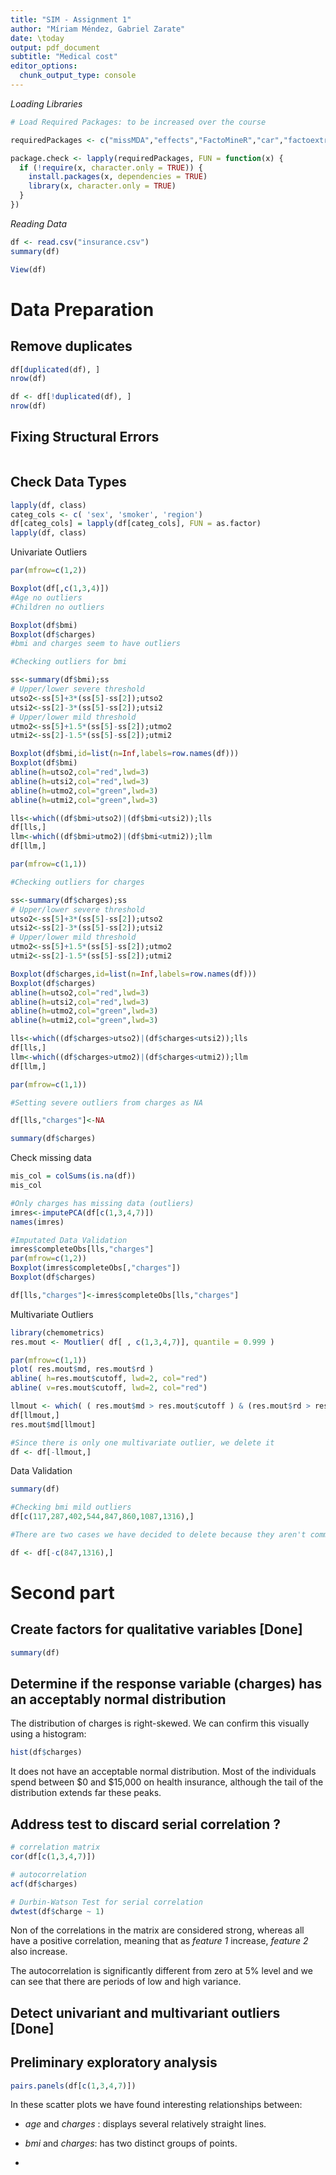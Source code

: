```yaml
---
title: "SIM - Assignment 1"
author: "Míriam Méndez, Gabriel Zarate"
date: \today
output: pdf_document
subtitle: "Medical cost"
editor_options: 
  chunk_output_type: console
---
```


*Loading Libraries*

```r
# Load Required Packages: to be increased over the course

requiredPackages <- c("missMDA","effects","FactoMineR","car","factoextra","RColorBrewer","ggplot2","dplyr","ggmap","ggthemes","knitr","chemometrics","rpart","ROCR","corrr","readxl","RColorBrewer","psych","corrplot","plotly","xlsx","reshape2","scales","stargazer","kableExtra")

package.check <- lapply(requiredPackages, FUN = function(x) {
  if (!require(x, character.only = TRUE)) {
    install.packages(x, dependencies = TRUE)
    library(x, character.only = TRUE)
  }
})
```

*Reading Data*

```r
df <- read.csv("insurance.csv")
summary(df)

View(df)
```

# Data Preparation

## Remove duplicates

```r
df[duplicated(df), ]
nrow(df)

df <- df[!duplicated(df), ]
nrow(df)
```

## Fixing Structural Errors

```r

```

## Check Data Types

```r
lapply(df, class)
categ_cols <- c( 'sex', 'smoker', 'region')
df[categ_cols] = lapply(df[categ_cols], FUN = as.factor)
lapply(df, class)

```

Univariate Outliers

```r
par(mfrow=c(1,2))

Boxplot(df[,c(1,3,4)])
#Age no outliers
#Children no outliers

Boxplot(df$bmi)
Boxplot(df$charges)
#bmi and charges seem to have outliers

#Checking outliers for bmi

ss<-summary(df$bmi);ss
# Upper/lower severe threshold
utso2<-ss[5]+3*(ss[5]-ss[2]);utso2
utsi2<-ss[2]-3*(ss[5]-ss[2]);utsi2
# Upper/lower mild threshold
utmo2<-ss[5]+1.5*(ss[5]-ss[2]);utmo2
utmi2<-ss[2]-1.5*(ss[5]-ss[2]);utmi2

Boxplot(df$bmi,id=list(n=Inf,labels=row.names(df)))
Boxplot(df$bmi)
abline(h=utso2,col="red",lwd=3)
abline(h=utsi2,col="red",lwd=3)
abline(h=utmo2,col="green",lwd=3)
abline(h=utmi2,col="green",lwd=3)

lls<-which((df$bmi>utso2)|(df$bmi<utsi2));lls
df[lls,]
llm<-which((df$bmi>utmo2)|(df$bmi<utmi2));llm
df[llm,]

par(mfrow=c(1,1))

#Checking outliers for charges

ss<-summary(df$charges);ss
# Upper/lower severe threshold
utso2<-ss[5]+3*(ss[5]-ss[2]);utso2
utsi2<-ss[2]-3*(ss[5]-ss[2]);utsi2
# Upper/lower mild threshold
utmo2<-ss[5]+1.5*(ss[5]-ss[2]);utmo2
utmi2<-ss[2]-1.5*(ss[5]-ss[2]);utmi2

Boxplot(df$charges,id=list(n=Inf,labels=row.names(df)))
Boxplot(df$charges)
abline(h=utso2,col="red",lwd=3)
abline(h=utsi2,col="red",lwd=3)
abline(h=utmo2,col="green",lwd=3)
abline(h=utmi2,col="green",lwd=3)

lls<-which((df$charges>utso2)|(df$charges<utsi2));lls
df[lls,]
llm<-which((df$charges>utmo2)|(df$charges<utmi2));llm
df[llm,]

par(mfrow=c(1,1))

#Setting severe outliers from charges as NA

df[lls,"charges"]<-NA

summary(df$charges)
```

Check missing data

```r
mis_col = colSums(is.na(df))
mis_col

#Only charges has missing data (outliers)
imres<-imputePCA(df[c(1,3,4,7)])
names(imres)

#Imputated Data Validation
imres$completeObs[lls,"charges"]
par(mfrow=c(1,2))
Boxplot(imres$completeObs[,"charges"])
Boxplot(df$charges)

df[lls,"charges"]<-imres$completeObs[lls,"charges"]

```

Multivariate Outliers

```r
library(chemometrics)
res.mout <- Moutlier( df[ , c(1,3,4,7)], quantile = 0.999 )

par(mfrow=c(1,1))
plot( res.mout$md, res.mout$rd )
abline( h=res.mout$cutoff, lwd=2, col="red")
abline( v=res.mout$cutoff, lwd=2, col="red")

llmout <- which( ( res.mout$md > res.mout$cutoff ) & (res.mout$rd > res.mout$cutoff) );llmout
df[llmout,]
res.mout$md[llmout]

#Since there is only one multivariate outlier, we delete it
df <- df[-llmout,]

```

Data Validation

```r
summary(df)

#Checking bmi mild outliers
df[c(117,287,402,544,847,860,1087,1316),]

#There are two cases we have decided to delete because they aren't common, they are on the obbessity type IV, and have a really low age

df <- df[-c(847,1316),]

```

# Second part

## Create factors for qualitative variables [Done]

```r
summary(df)

```

## Determine if the response variable (charges) has an acceptably normal distribution

The distribution of charges is right-skewed. We can confirm this visually using a histogram:

```r
hist(df$charges)
```

It does not have an acceptable normal distribution. Most of the individuals spend between \$0 and \$15,000 on health insurance, although the tail of the distribution extends far these peaks.

## Address test to discard serial correlation ?

```r
# correlation matrix
cor(df[c(1,3,4,7)])

# autocorrelation
acf(df$charges)

# Durbin-Watson Test for serial correlation
dwtest(df$charge ~ 1)

```

Non of the correlations in the matrix are considered strong, whereas all have a positive correlation, meaning that as *feature 1* increase, *feature 2* also increase.

The autocorrelation is significantly different from zero at 5% level and we can see that there are periods of low and high variance.

## Detect univariant and multivariant outliers [Done]

## Preliminary exploratory analysis

```r
pairs.panels(df[c(1,3,4,7)])
```

In these scatter plots we have found interesting relationships between:

-   *age* and *charges* : displays several relatively straight lines.

-   *bmi* and *charges*: has two distinct groups of points.

-   
